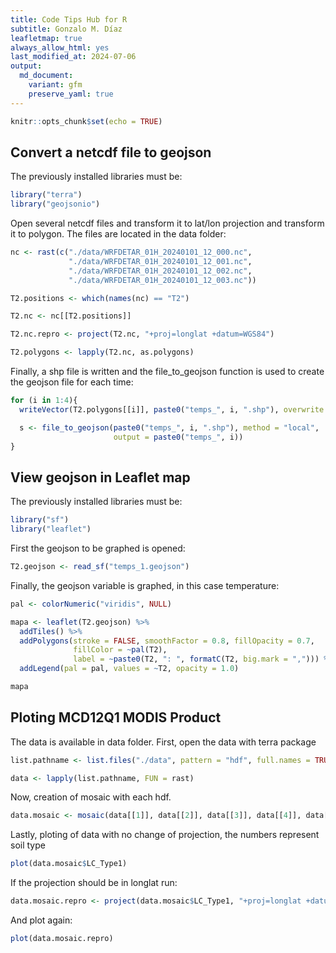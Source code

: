 ```yaml
---
title: Code Tips Hub for R
subtitle: Gonzalo M. Díaz
leafletmap: true
always_allow_html: yes
last_modified_at: 2024-07-06
output: 
  md_document:
    variant: gfm
    preserve_yaml: true
---
```


```r
knitr::opts_chunk$set(echo = TRUE)

```

## Convert a netcdf file to geojson

The previously installed libraries must be:
```r
library("terra")
library("geojsonio")
```

Open several netcdf files and transform it to lat/lon projection and transform it to polygon. The files are located in the data folder:
```r
nc <- rast(c("./data/WRFDETAR_01H_20240101_12_000.nc",
             "./data/WRFDETAR_01H_20240101_12_001.nc",
             "./data/WRFDETAR_01H_20240101_12_002.nc",
             "./data/WRFDETAR_01H_20240101_12_003.nc"))

T2.positions <- which(names(nc) == "T2")

T2.nc <- nc[[T2.positions]]

T2.nc.repro <- project(T2.nc, "+proj=longlat +datum=WGS84")

T2.polygons <- lapply(T2.nc, as.polygons)
```

Finally, a shp file is written and the file_to_geojson function is used to create the geojson file for each time:
```r
for (i in 1:4){
  writeVector(T2.polygons[[i]], paste0("temps_", i, ".shp"), overwrite = TRUE)

  s <- file_to_geojson(paste0("temps_", i, ".shp"), method = "local",
                       output = paste0("temps_", i))
}
```


## View geojson in Leaflet map

The previously installed libraries must be:
```r
library("sf")
library("leaflet")
```

First the geojson to be graphed is opened:
```r
T2.geojson <- read_sf("temps_1.geojson") 
```

Finally, the geojson variable is graphed, in this case temperature:
```r
pal <- colorNumeric("viridis", NULL)

mapa <- leaflet(T2.geojson) %>%
  addTiles() %>%
  addPolygons(stroke = FALSE, smoothFactor = 0.8, fillOpacity = 0.7,
              fillColor = ~pal(T2),
              label = ~paste0(T2, ": ", formatC(T2, big.mark = ","))) %>%
  addLegend(pal = pal, values = ~T2, opacity = 1.0)

mapa
```


## Ploting MCD12Q1 MODIS Product

The data is available in data folder. First, open the data with terra package
```r
list.pathname <- list.files("./data", pattern = "hdf", full.names = TRUE)

data <- lapply(list.pathname, FUN = rast)
```

Now, creation of mosaic with each hdf.
```r
data.mosaic <- mosaic(data[[1]], data[[2]], data[[3]], data[[4]], data[[5]], data[[6]], data[[7]], data[[8]], data[[9]])
```

Lastly, ploting of data with no change of projection, the numbers represent soil type
```r
plot(data.mosaic$LC_Type1)
```

If the projection should be in longlat run:
```r
data.mosaic.repro <- project(data.mosaic$LC_Type1, "+proj=longlat +datum=WGS84", method = "bilinear")
```

And plot again:
```r
plot(data.mosaic.repro)
```
